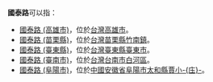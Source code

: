 {{DISPLAYTITLE|國泰路 (消歧義)}}
'''國泰路'''可以指：
* [[國泰路_(高雄市)|國泰路 (高雄市)]]，位於[[台灣|台灣]][[高雄市|高雄市]]。
* [[國泰路_(苗栗縣)|國泰路 (苗栗縣)]]，位於[[台灣|台灣]][[苗栗縣|苗栗縣]][[竹南鎮|竹南鎮]]。
* [[國泰路_(臺東縣)|國泰路 (臺東縣)]]，位於[[台灣|台灣]][[臺東縣|臺東縣]][[臺東市|臺東市]]。
* [[國泰路_(臺南市)|國泰路 (臺南市)]]，位於[[台灣|台灣]][[台南市|台南市]][[白河區|白河區]]。
* [[國泰路_(阜陽市)|國泰路 (阜陽市)]]，位於[[中國|中國]][[安徽省|安徽省]][[阜陽市|阜陽市]][[太和縣|太和縣]][[賈小庒|賈小-{庒}-]]。
{{disambig|cat=街道名消歧義}}